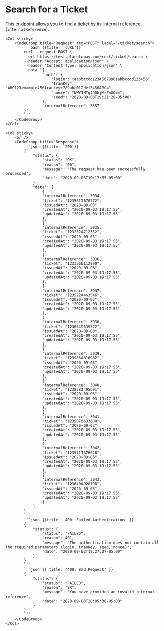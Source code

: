 
# Search for a Ticket

This endpoint allows you to find a ticket by its internal reference (`internalReference`).

<Row>
    <Col>
        <ApiReader
            path={apiRefs[0]}
            method="post"
            api={props.refs}
        />
    </Col>

    <Col sticky>
        <CodeGroup title="Request" tag="POST" label="/ticket/search">
            ```bash {{title: 'cURL'}}
            curl --request POST \
            --url https://test.placetopay.com/rest/ticket/search \
            --header 'Accept: application/json' \
            --header 'Content-Type: application/json' \
            --data '{
                    "auth": {
                        "login": "aabbccdd1234567890aabbccdd123456",
                        "tranKey": "ABC123example456trankey+789abc012def3456ABC=",
                        "nonce": "NWY1MTg4ODhjMzFmOQ==",
                        "seed": "2020-09-03T19:21:28-05:00"
                    },
                    "internalReference": 3557
            }'
            ```
        </CodeGroup>
    </Col>
</Row>

<Row>
    <Col>
        <ApiReader
            path={apiRefs[0]}
            method="post"
            type="response"
            api={props.refs}
        />
    </Col>

    <Col sticky>
        <br />
        <CodeGroup title="Response">
            ```json {{title: '200'}}
            {
                "status": {
                    "status": "OK",
                    "reason": "00",
                    "message": "The request has been successfully processed",
                    "date": "2020-09-03T19:17:55-05:00"
                },
                "data": [
                    {
                    "internalReference": 3034,
                    "ticket": "1235617070772",
                    "issuedAt": "2020-09-03",
                    "createdAt": "2020-09-03 19:17:55",
                    "updatedAt": "2020-09-03 19:17:55"
                    },
                    {
                    "internalReference": 3035,
                    "ticket": "1232324712332",
                    "issuedAt": "2020-09-03",
                    "createdAt": "2020-09-03 19:17:55",
                    "updatedAt": "2020-09-03 19:17:55"
                    },
                    {
                    "internalReference": 3036,
                    "ticket": "1233360112990",
                    "issuedAt": "2020-09-03",
                    "createdAt": "2020-09-03 19:17:55",
                    "updatedAt": "2020-09-03 19:17:55"
                    },
                    {
                    "internalReference": 3037,
                    "ticket": "1235224463546",
                    "issuedAt": "2020-09-03",
                    "createdAt": "2020-09-03 19:17:55",
                    "updatedAt": "2020-09-03 19:17:55"
                    },
                    {
                    "internalReference": 3038,
                    "ticket": "1236649339572",
                    "issuedAt": "2020-09-03",
                    "createdAt": "2020-09-03 19:17:55",
                    "updatedAt": "2020-09-03 19:17:55"
                    },
                    {
                    "internalReference": 3039,
                    "ticket": "1239864816982",
                    "issuedAt": "2020-09-03",
                    "createdAt": "2020-09-03 19:17:55",
                    "updatedAt": "2020-09-03 19:17:55"
                    },
                    {
                    "internalReference": 3040,
                    "ticket": "1238581495691",
                    "issuedAt": "2020-09-03",
                    "createdAt": "2020-09-03 19:17:55",
                    "updatedAt": "2020-09-03 19:17:55"
                    },
                    {
                    "internalReference": 3041,
                    "ticket": "1235076633680",
                    "issuedAt": "2020-09-03",
                    "createdAt": "2020-09-03 19:17:55",
                    "updatedAt": "2020-09-03 19:17:55"
                    },
                    {
                    "internalReference": 3042,
                    "ticket": "1235711376026",
                    "issuedAt": "2020-09-03",
                    "createdAt": "2020-09-03 19:17:55",
                    "updatedAt": "2020-09-03 19:17:55"
                    },
                    {
                    "internalReference": 3043,
                    "ticket": "1236404928190",
                    "issuedAt": "2020-09-03",
                    "createdAt": "2020-09-03 19:17:55",
                    "updatedAt": "2020-09-03 19:17:55"
                    }
                ]
            }
            ```
            ```json {{title: '400: Failed Authentication' }}
            {
                "status": {
                    "status": "FAILED",
                    "reason": 401,
                    "message": "The authentication does not contain all the required parameters (login, tranKey, seed, nonce)",
                    "date": "2020-09-03T19:27:27-05:00"
                }
            }
            ```
            ```json {{ title: '400: Bad Request' }}
            {
                "status": {
                    "status": "FAILED",
                    "reason": "BR",
                    "message": "You have provided an invalid internal reference",
                    "date": "2020-09-03T20:05:36-05:00"
                }
            }
            ```
        </CodeGroup>
    </Col>
</Row>
